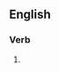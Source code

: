 ==English==

===Verb===
{{head|en|present participle}}

# {{present participle of|gee up|lang=en|nocat=1}}